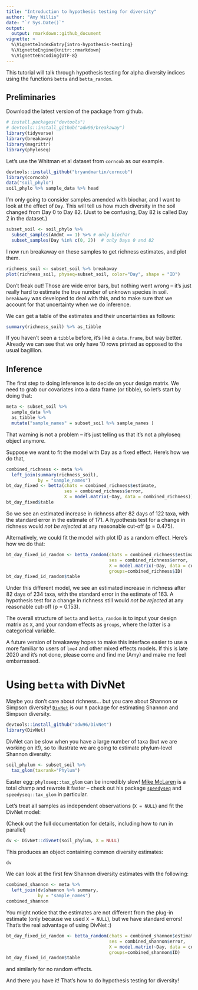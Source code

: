 ```yaml
---
title: "Introduction to hypothesis testing for diversity"
author: "Amy Willis"
date: "`r Sys.Date()`"
output: 
  output: rmarkdown::github_document
vignette: >
  %\VignetteIndexEntry{intro-hypothesis-testing}
  %\VignetteEngine{knitr::rmarkdown}
  %\VignetteEncoding{UTF-8}
---
```

  
  
This tutorial will talk through hypothesis testing for alpha diversity indices using the functions `betta` and `betta_random`. 
  
## Preliminaries
  
Download the latest version of the package from github.
  
```r
# install.packages("devtools")
# devtools::install_github("adw96/breakaway")
library(tidyverse)
library(breakaway)
library(magrittr)
library(phyloseq)
```

Let's use the Whitman et al dataset from `corncob` as our example. 

```r
devtools::install_github("bryandmartin/corncob")
library(corncob)
data("soil_phylo")
soil_phylo %>% sample_data %>% head
```

I'm only going to consider samples amended with biochar, and I want to look at the effect of `Day`. This will tell us how much diversity in the soil changed from Day 0 to Day 82. (Just to be confusing, Day 82 is called Day 2 in the dataset.) 

```r
subset_soil <- soil_phylo %>%
  subset_samples(Amdmt == 1) %>% # only biochar
  subset_samples(Day %in% c(0, 2))  # only Days 0 and 82
```

I now run breakaway on these samples to get richness estimates, and plot them.

```r
richness_soil <- subset_soil %>% breakaway
plot(richness_soil, physeq=subset_soil, color="Day", shape = "ID")
```

Don't freak out! Those are wide error bars, but nothing went wrong -- it's just really hard to estimate the true number of unknown species in soil. `breakaway` was developed to deal with this, and to make sure that we account for that uncertainty when we do inference.

We can get a table of the estimates and their uncertainties as follows:

```r
summary(richness_soil) %>% as_tibble
```

If you haven't seen a `tibble` before, it's like a `data.frame`, but way better. Already we can see that we only have 10 rows printed as opposed to the usual bagillion. 

## Inference

The first step to doing inference is to decide on your design matrix. We need to grab our covariates into a data frame (or tibble), so let's start by doing that:

```r
meta <- subset_soil %>% 
  sample_data %>%
  as_tibble %>%
  mutate("sample_names" = subset_soil %>% sample_names )
```

That warning is not a problem -- it's just telling us that it's not a phyloseq object anymore.

Suppose we want to fit the model with Day as a fixed effect. Here's how we do that,

```r
combined_richness <- meta %>% 
  left_join(summary(richness_soil), 
            by = "sample_names")
bt_day_fixed <- betta(chats = combined_richness$estimate,
                      ses = combined_richness$error,
                      X = model.matrix(~Day, data = combined_richness)) 
bt_day_fixed$table
```

So we see an estimated increase in richness after 82 days of 122 taxa, with the standard error in the estimate of 171. A hypothesis test for a change in richness would *not be rejected* at any reasonable cut-off (p = 0.475).

Alternatively, we could fit the model with plot ID as a random effect. Here's how we do that:

```r
bt_day_fixed_id_random <- betta_random(chats = combined_richness$estimate,
                                       ses = combined_richness$error,
                                       X = model.matrix(~Day, data = combined_richness),
                                       groups=combined_richness$ID) 
bt_day_fixed_id_random$table
```

Under this different model, we see an estimated increase in richness after 82 days of 234 taxa, with the standard error in the estimate of 163. A hypothesis test for a change in richness still would *not be rejected* at any reasonable cut-off (p = 0.153).

The overall structure of `betta` and `betta_random` is to input your design matrix as `X`, and your random effects as `groups`, where the latter is a categorical variable. 

A future version of breakaway hopes to make this interface easier to use a more familiar to users of `lme4` and other mixed effects models. If this is late 2020 and it's not done, please come and find me (Amy) and make me feel embarrassed. 

# Using `betta` with DivNet

Maybe you don't care about richness... but you care about Shannon or Simpson diversity! [`DivNet`](https://github.com/adw96/DivNet) is our `R` package for estimating Shannon and Simpson diversity. 

```r
devtools::install_github("adw96/DivNet")
library(DivNet)
```

DivNet can be slow when you have a large number of taxa (but we are working on it!), so to illustrate we are going to estimate phylum-level Shannon diversity:

```r
soil_phylum <- subset_soil %>%
  tax_glom(taxrank="Phylum")
```

Easter egg: `phyloseq::tax_glom` can be incredibly slow! [Mike McLaren](https://github.com/mikemc) is a total champ and rewrote it faster -- check out his package [`speedyseq`](https://github.com/mikemc/speedyseq) and `speedyseq::tax_glom` in particular.

Let's treat all samples as independent observations (`X = NULL`) and fit the DivNet model:

(Check out the full documentation for details, including how to run in parallel)

```r
dv <- DivNet::divnet(soil_phylum, X = NULL)
```

This produces an object containing common diversity estimates:

```r
dv
```

We can look at the first few Shannon diversity estimates with the following:

```r
combined_shannon <- meta %>% 
  left_join(dv$shannon %>% summary, 
            by = "sample_names")
combined_shannon
```

You might notice that the estimates are not different from the plug-in estimate (only because we used `X = NULL`), but we have standard errors! That's the real advantage of using DivNet :)


```r
bt_day_fixed_id_random <- betta_random(chats = combined_shannon$estimate,
                                       ses = combined_shannon$error,
                                       X = model.matrix(~Day, data = combined_shannon),
                                       groups=combined_shannon$ID) 
bt_day_fixed_id_random$table
```

and similarly for no random effects. 

And there you have it! That's how to do hypothesis testing for diversity! 